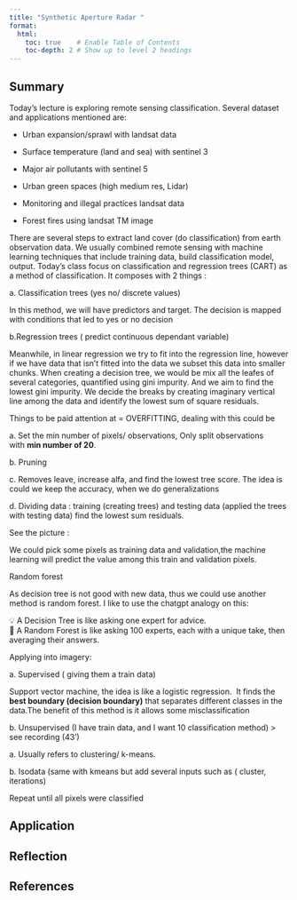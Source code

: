 ```yaml
---
title: "Synthetic Aperture Radar "
format:
  html:
    toc: true    # Enable Table of Contents
    toc-depth: 2 # Show up to level 2 headings
---
```


## Summary

Today’s lecture is exploring remote sensing classification. Several dataset and applications mentioned are:

-   Urban expansion/sprawl with landsat data

-   Surface temperature (land and sea) with sentinel 3

-   Major air pollutants with sentinel 5

-   Urban green spaces (high medium res, Lidar)

-   Monitoring and illegal practices landsat data

-   Forest fires using landsat TM image

There are several steps to extract land cover (do classification) from earth observation data. We usually combined remote sensing with machine learning techniques that include training data, build classification model, output. Today’s class focus on classification and regression trees (CART) as a method of classification. It composes with 2 things :

a\. Classification trees (yes no/ discrete values)

In this method, we will have predictors and target. The decision is mapped with conditions that led to yes or no decision

b.Regression trees ( predict continuous dependant variable)

Meanwhile, in linear regression we try to fit into the regression line, however if we have data that isn’t fitted into the data we subset this data into smaller chunks. When creating a decision tree, we would be mix all the leafes of several categories, quantified using gini impurity. And we aim to find the lowest gini impurity. We decide the breaks by creating imaginary vertical line among the data and identify the lowest sum of square residuals.

Things to be paid attention at = OVERFITTING, dealing with this could be

a\. Set the min number of pixels/ observations, Only split observations with **min number of 20**.

b\. Pruning

c\. Removes leave, increase alfa, and find the lowest tree score. The idea is could we keep the accuracy, when we do generalizations

d\. Dividing data : training (creating trees) and testing data (applied the trees with testing data) find the lowest sum residuals.

See the picture :

We could pick some pixels as training data and validation,the machine learning will predict the value among this train and validation pixels.

Random forest

As decision tree is not good with new data, thus we could use another method is random forest. I like to use the chatgpt analogy on this:

💡 A Decision Tree is like asking one expert for advice.\
🌲 A Random Forest is like asking 100 experts, each with a unique take, then averaging their answers.

Applying into imagery:

a\. Supervised ( giving them a train data)

Support vector machine, the idea is like a logistic regression.  It finds the **best boundary (decision boundary)** that separates different classes in the data.The benefit of this method is it allows some misclassification

b\. Unsupervised (I have train data, and I want 10 classification method) \> see recording (43’)

a\. Usually refers to clustering/ k-means.

b\. Isodata (same with kmeans but add several inputs such as ( cluster, iterations)

Repeat until all pixels were classified

## Application

## Reflection

## References
